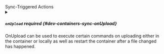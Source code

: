 

<div className="group" data-group="actions">
<div className="group-name">Sync-Triggered Actions</div>

<PartialStartContainer />

<details className="config-field" data-expandable="true">
<summary>

##### `onUpload` <span className="config-field-required" data-required="false">required</span> <span className="config-field-type"></span> <span className="config-field-default"></span> <span className="config-field-enum"></span> {#dev-containers-sync-onUpload}

OnUpload can be used to execute certain commands on uploading either in the container or locally as well as restart the container after a file changed has happened.

</summary>

<PartialOnUploadreference />


</details>

</div>
